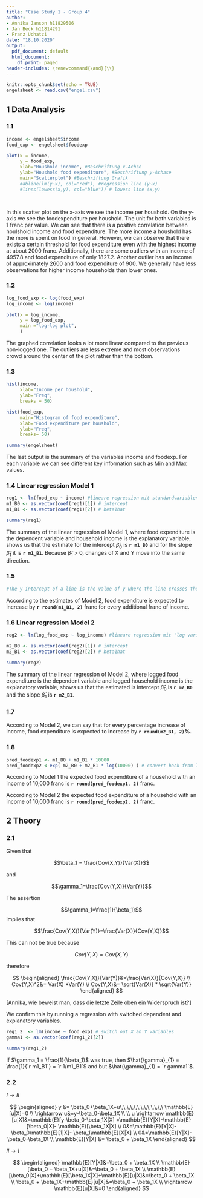 ```yaml
---
title: "Case Study 1 - Group 4"
author:
- Annika Janson h11829506
- Jan Beck h11814291
- Franz Uchatzi
date: "18.10.2020"
output:
  pdf_document: default
  html_document:
    df.print: paged
header-includes: \renewcommand{\and}{\\}
---
```



```r
knitr::opts_chunk$set(echo = TRUE)
engelsheet <- read.csv("engel.csv")
```

## 1 Data Analysis

### 1.1 

```r

income <- engelsheet$income
food_exp <- engelsheet$foodexp

plot(x = income,
     y = food_exp,
     xlab="Houshold income", #Beschriftung x-Achse
     ylab="Houshold food expenditure", #Beschriftung y-Achase
     main="Scatterplot") #Beschriftung Grafik
     #abline(lm(y~x), col="red"), #regression line (y~x)
     #lines(lowess(x,y), col="blue")) # lowess line (x,y)
      



```

In this scatter plot on the x-axis we see the income per houshold. On the y-axis we see the foodexpenditure per houshold. The unit for both variables is 1 franc per value. We can see that there is a positive correlation between houlshold income and food expenditure. The more income a houshold has the more is spent on food in general. However, we can observe that there exists a certain threshold for food expenditure even with the highest income at about 2000 franc. Additionally, there are some outliers with an income of 4957.8 and food expenditure of only 1827.2. Another outlier has an income of approximately 2600 and food expenditure of 900. We generally have less observations for higher income households than lower ones.


### 1.2 

```r
log_food_exp <- log(food_exp)
log_income <- log(income)

plot(x = log_income,
     y = log_food_exp,
     main ="log-log plot",
     )

```

The graphed correlation looks a lot more linear compared to the previous non-logged one. The outliers are less extreme and most observations crowd around the center of the plot rather than the bottom.


### 1.3

```r

hist(income,
     xlab="Income per houshold",
     ylab="Freq",
     breaks = 50)

hist(food_exp,
     main="Histogram of food expenditure",
     xlab="Food expenditure per houshold",
     ylab="Freq",
     breaks= 50)

summary(engelsheet)


```

The last output is the summary of the variables income and foodexp. For each variable we can see different key information such as Min and Max values. 


### 1.4 Linear regression Model 1

```r
reg1 <- lm(food_exp ~ income) #lineare regression mit standardvariablen
m1_B0 <- as.vector(coef(reg1)[1]) # intercept
m1_B1 <- as.vector(coef(reg1)[2]) # beta1hat

summary(reg1)

```

The summary of the linear regression of Model 1, where food expenditure is the dependent variable and household income is the explanatory variable, shows us that the estimate for the intercept $\hat{\beta}_{0}$ is __`r m1_B0`__ and for the slope $\hat{\beta}_{1}$ it is __`r m1_B1`__. Because $\hat{\beta}_{1}$ > 0, changes of X and Y move into the same direction. 


### 1.5

```r

#The y-intercept of a line is the value of y where the line crosses the y-axis. In other words, it is the value of y when the value of x is equal to 0. Sometimes this has true meaning for the model that the line provides, but other times it is meaningless.


```

According to the estimates of Model 2, food expenditure is expected to increase by __`r round(m1_B1, 2)`__ franc for every additional franc of income.

\newpage
### 1.6 Linear regression Model 2

```r

reg2 <- lm(log_food_exp ~ log_income) #lineare regression mit "log variablen"

m2_B0 <- as.vector(coef(reg2)[1]) # intercept
m2_B1 <- as.vector(coef(reg2)[2]) # beta1hat

summary(reg2)


```

The summary of the linear regression of Model 2, where logged food expenditure is the dependent variable and logged household income is the explanatory variable, shows us that the estimated is intercept $\hat{\beta}_{0}$ is __`r m2_B0`__ and  the slope $\hat{\beta}_{1}$ is __`r m2_B1`__.


### 1.7

According to Model 2, we can say that for every percentage increase of income, food expenditure is expected to increase by __`r round(m2_B1, 2)`%__.


### 1.8

```r

pred_foodexp1 <- m1_B0 + m1_B1 * 10000
pred_foodexp2 <-exp( m2_B0 + m2_B1 * log(10000) ) # convert back from logged values

```

According to Model 1 the expected food expenditure of a household with an income of 10,000 franc is __`r round(pred_foodexp1, 2)`__ franc.

According to Model 2 the expected food expenditure of a household with an income of 10,000 franc is __`r round(pred_foodexp2, 2)`__ franc.

\newpage
## 2 Theory

### 2.1 

Given that 

$$\beta_1 = \frac{Cov(X,Y)}{Var(X)}$$

and 

$$\gamma_1=\frac{Cov(Y,X)}{Var(Y)}$$

The assertion 

$$\gamma_1=\frac{1}{\beta_1}$$
implies that

$$\frac{Cov(Y,X)}{Var(Y)}=\frac{Var(X)}{Cov(Y,X)}$$

This can not be true because

$$Cov(Y,X)=Cov(X,Y)$$

therefore

$$
\begin{aligned}
\frac{Cov(Y,X)}{Var(Y)}&=\frac{Var(X)}{Cov(Y,X)} \\
Cov(Y,X)^2&= Var(X) *Var(Y) \\
Cov(Y,X)&= \sqrt{Var(X)} * \sqrt{Var(Y)}
\end{aligned}
$$

[Annika, wie beweist man, dass die letzte Zeile oben ein Widerspruch ist?]

\newpage
We confirm this by running a regression with switched dependent and explanatory variables.  

```r

reg1_2  <- lm(income ~ food_exp) # switch out X an Y variables
gamma1 <- as.vector(coef(reg1_2)[2])

summary(reg1_2)

```

If $\gamma_1 = \frac{1}{\beta_1}$ was true, then $\hat{\gamma}_{1} = \frac{1}{`r m1_B1`} = `r 1/m1_B1`$ and but $\hat{\gamma}_{1} = `r gamma1`$.


### 2.2


$I \rightarrow II$

$$
\begin{aligned}
y &= \beta_0+\beta_1X+u\,\,\,\,\,\,\,\,\,\,\,\,\ \mathbb{E}[u|X]=0 \\
\rightarrow u&=y-\beta_0-\beta_1X \\
\\
u \rightarrow \mathbb{E}[u|X]&=\mathbb{E}[y-\beta_0-\beta_1X|X] 
=\mathbb{E}[Y|X]-\mathbb{E}[\beta_0|X]- \mathbb{E}[\beta_1X|X] \\
0&=\mathbb{E}[Y|X]- \beta_0\mathbb{E}[1|X]- \beta_1\mathbb{E}[X|X] \\
0&=\mathbb{E}[Y|X]- \beta_0-\beta_1X \\
\mathbb{E}[Y|X] &= \beta_0 + \beta_1X
\end{aligned}
$$





$II \rightarrow I$

$$
\begin{aligned}
\mathbb{E}[Y|X]&=\beta_0 + \beta_1X \\
\mathbb{E}[\beta_0 + \beta_1X+u|X]&=\beta_0 + \beta_1X \\
\mathbb{E}[\beta_0|X]+\mathbb{E}[\beta_1X|X]+\mathbb{E}[u|X]&=\beta_0 + \beta_1X \\ \beta_0 + \beta_1X+\mathbb{E}[u|X]&=\beta_0 + \beta_1X \\
\rightarrow \mathbb{E}[u|X]&=0
\end{aligned}
$$

